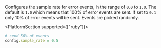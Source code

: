 <ConfigKey name="sample-rate">

Configures the sample rate for error events, in the range of `0.0` to `1.0`. The default is `1.0` which means that 100% of error events are sent. If set to `0.1` only 10% of error events will be sent. Events are picked randomly.

<PlatformSection supported={["ruby"]}>

```ruby
# send 50% of events
config.sample_rate = 0.5
```

</PlatformSection>

</ConfigKey>
